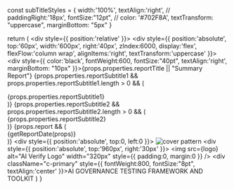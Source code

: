 


  const subTitleStyles = {
    width:'100%',
    textAlign:'right',
    // paddingRight:'18px',
    fontSize:"12pt",
    // color: '#702F8A',
    textTransform: "uppercase",
    marginBottom: "5px"
  }

  return (
    <div style={{ position:'relative' }}>
      <div style={{ position:'absolute', top:'60px', width:'600px', right:'40px', zIndex:6000, display:'flex', flexFlow:'column wrap', alignItems:'right', textTransform:'uppercase' }}>
        <div style={{ color:'black', fontWeight:600, fontSize:"40pt", textAlign:'right', marginBottom: "10px" }}>{props.properties.reportTitle || "Summary Report"}</div>
        {props.properties.reportSubtitle1 && props.properties.reportSubtitle1.length > 0 && (
          <div style={subTitleStyles} className="c-primary">
            {props.properties.reportSubtitle1}
          </div>
        )}
        {props.properties.reportSubtitle2 && props.properties.reportSubtitle2.length > 0 && (
          <div style={subTitleStyles} className="c-primary">
            {props.properties.reportSubtitle2}
          </div>
        )}
        {props.report && (
          <div style={subTitleStyles} className="c-primary">
            {getReportDate(props)}
          </div>
        )}
      </div>
      <div style={{ position:'absolute', top:0, left:0 }}>
        <img src={cover} alt="cover pattern" height={props.height} />
      </div>
      <div style={{ position:'absolute', top:'960px', right:'30px' }}>
        <img src={logo} alt="AI Verify Logo" width="320px" style={{ padding:0, margin:0 }} />
        <div className="c-primary" style={{ fontWeight:800, fontSize:"8pt", textAlign:'center' }}>AI GOVERNANCE TESTING FRAMEWORK AND TOOLKIT</div>
      </div>
    </div>
  )
}

<div style={{ width:props.width, height: props.height }}>
  <MyCoverPage props={props} />
</div>